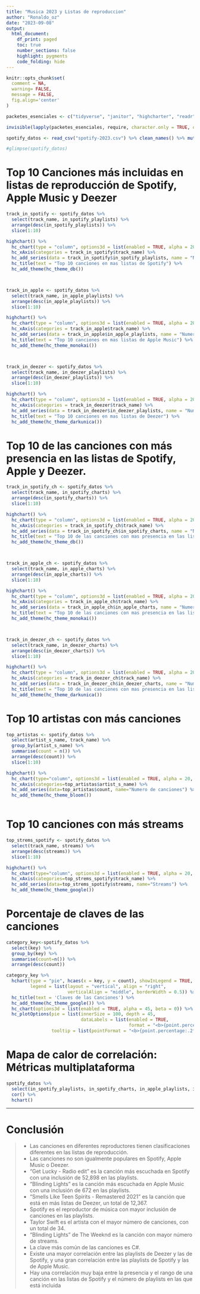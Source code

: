 ```yaml
---
title: "Musica 2023 y Listas de reproduccion"
author: "Ronaldo_oz"
date: "2023-09-08"
output: 
  html_document:
    df_print: paged
    toc: true
    number_sections: false
    highlight: pygments
    code_folding: hide
---
```


```r
knitr::opts_chunk$set(
  comment = NA,
  warning= FALSE,
  message = FALSE,
  fig.align='center'
)

```

```r
packetes_esenciales <- c("tidyverse", "janitor", "highcharter", "readr", "stringr", "ggplot2") 

invisible(lapply(packetes_esenciales, require, character.only = TRUE, quietly = TRUE))

```

```r
spotify_datos <- read_csv("spotify-2023.csv") %>% clean_names() %>% mutate(streams = as.double(streams))

#glimpse(spotify_datos)


```

# Top 10 Canciones más incluidas en listas de reproducción de Spotify, Apple Music y Deezer

```r
track_in_spotify <- spotify_datos %>% 
  select(track_name, in_spotify_playlists) %>% 
  arrange(desc(in_spotify_playlists)) %>% 
  slice(1:10)

highchart() %>% 
  hc_chart(type = "column", options3d = list(enabled = TRUE, alpha = 20, beta = 15)) %>% 
  hc_xAxis(categories = track_in_spotify$track_name) %>% 
  hc_add_series(data = track_in_spotify$in_spotify_playlists, name = "Numero de listas de reproduccion de Spotify en la que esta incluida la cancion") %>% 
  hc_title(text = "Top 10 canciones en mas listas de Spotify") %>% 
  hc_add_theme(hc_theme_db())



track_in_apple <- spotify_datos %>% 
  select(track_name, in_apple_playlists) %>% 
  arrange(desc(in_apple_playlists)) %>% 
  slice(1:10)

highchart() %>% 
  hc_chart(type = "column", options3d = list(enabled = TRUE, alpha = 20, beta = 15)) %>% 
  hc_xAxis(categories = track_in_apple$track_name) %>% 
  hc_add_series(data = track_in_apple$in_apple_playlists, name = "Numero de listas de reproduccion de Apple Music en la que esta incluida la cancion") %>% 
  hc_title(text = "Top 10 canciones en mas listas de Apple Music") %>% 
  hc_add_theme(hc_theme_monokai())



track_in_deezer <- spotify_datos %>% 
  select(track_name, in_deezer_playlists) %>% 
  arrange(desc(in_deezer_playlists)) %>% 
  slice(1:10)

highchart() %>% 
  hc_chart(type = "column", options3d = list(enabled = TRUE, alpha = 20, beta = 15)) %>% 
  hc_xAxis(categories = track_in_deezer$track_name) %>% 
  hc_add_series(data = track_in_deezer$in_deezer_playlists, name = "Numero de listas de reproduccion de Deezer en la que esta incluida la cancion") %>% 
  hc_title(text = "Top 10 canciones en mas listas de Deezer") %>% 
  hc_add_theme(hc_theme_darkunica())

```

# Top 10 de las canciones con más presencia en las listas de Spotify, Apple y Deezer.

```r
track_in_spotify_ch <- spotify_datos %>% 
  select(track_name, in_spotify_charts) %>% 
  arrange(desc(in_spotify_charts)) %>% 
  slice(1:10)

highchart() %>% 
  hc_chart(type = "column", options3d = list(enabled = TRUE, alpha = 20, beta = 15)) %>% 
  hc_xAxis(categories = track_in_spotify_ch$track_name) %>% 
  hc_add_series(data = track_in_spotify_ch$in_spotify_charts, name = "Numero de listas en las que esta presente") %>% 
  hc_title(text = "Top 10 de las canciones con mas presencia en las listas de Spotify") %>% 
  hc_add_theme(hc_theme_db())



track_in_apple_ch <- spotify_datos %>% 
  select(track_name, in_apple_charts) %>% 
  arrange(desc(in_apple_charts)) %>% 
  slice(1:10)

highchart() %>% 
  hc_chart(type = "column", options3d = list(enabled = TRUE, alpha = 20, beta = 15)) %>% 
  hc_xAxis(categories = track_in_apple_ch$track_name) %>% 
  hc_add_series(data = track_in_apple_ch$in_apple_charts, name = "Numero de listas en las que esta presente") %>% 
  hc_title(text = "Top 10 de las canciones con mas presencia en las listas de Apple Music") %>% 
  hc_add_theme(hc_theme_monokai())



track_in_deezer_ch <- spotify_datos %>% 
  select(track_name, in_deezer_charts) %>% 
  arrange(desc(in_deezer_charts)) %>% 
  slice(1:10)

highchart() %>% 
  hc_chart(type = "column", options3d = list(enabled = TRUE, alpha = 20, beta = 15)) %>% 
  hc_xAxis(categories = track_in_deezer_ch$track_name) %>% 
  hc_add_series(data = track_in_deezer_ch$in_deezer_charts, name = "Numero de listas en las que esta presente") %>% 
  hc_title(text = "Top 10 de las canciones con mas presencia en las listas de Deezer") %>% 
  hc_add_theme(hc_theme_darkunica())

```

# Top 10 artistas con más canciones

```r
top_artistas <- spotify_datos %>% 
  select(artist_s_name, track_name) %>% 
  group_by(artist_s_name) %>% 
  summarise(count = n()) %>% 
  arrange(desc(count)) %>% 
  slice(1:10)

highchart() %>% 
  hc_chart(type="column", options3d = list(enabled = TRUE, alpha = 20, beta = 15)) %>% 
  hc_xAxis(categories=top_artistas$artist_s_name) %>% 
  hc_add_series(data=top_artistas$count, name="Numero de canciones") %>% 
  hc_add_theme(hc_theme_bloom())



```

# Top 10 canciones con más streams

```r
top_strems_spotify <- spotify_datos %>% 
  select(track_name, streams) %>% 
  arrange(desc(streams)) %>% 
  slice(1:10)

highchart() %>% 
  hc_chart(type="column", options3d = list(enabled = TRUE, alpha = 20, beta = 15)) %>% 
  hc_xAxis(categories=top_strems_spotify$track_name) %>% 
  hc_add_series(data=top_strems_spotify$streams, name="Streams") %>% 
  hc_add_theme(hc_theme_google())

```



# Porcentaje de claves de las canciones

```r
category_key<-spotify_datos %>% 
  select(key) %>% 
  group_by(key) %>% 
  summarise(count=n()) %>% 
  arrange(desc(count))

category_key %>% 
  hchart(type = "pie", hcaes(x = key, y = count), showInLegend = TRUE, 
         legend = list(layout = "vertical", align = "right", 
                       verticalAlign = "middle", borderWidth = 0.5)) %>% 
  hc_title(text = 'Claves de las Canciones') %>%
  hc_add_theme(hc_theme_google()) %>%
  hc_chart(options3d = list(enabled = TRUE, alpha = 45, beta = 0)) %>% 
  hc_plotOptions(pie = list(innerSize = 100, depth = 45,
                            dataLabels = list(enabled = TRUE,
                                              format = "<b>{point.percentage:.2f}%</b>")),
                 tooltip = list(pointFormat = "<b>{point.percentage:.2f}%</b>"))

```


# Mapa de calor de correlación: Métricas multiplataforma
```r
spotify_datos %>% 
  select(in_spotify_playlists, in_spotify_charts, in_apple_playlists, in_apple_charts, in_deezer_playlists, in_deezer_charts) %>% 
  cor() %>% 
  hchart()
```

***

# Conclusión

>* Las canciones en diferentes reproductores tienen clasificaciones diferentes en las listas de reproducción.
>* Las canciones no son igualmente populares en Spotify, Apple Music o Deezer.
>* "Get Lucky - Radio edit" es la canción más escuchada en Spotify con una inclusión de 52,898 en las playlists.
>* "Blinding Lights" es la canción más escuchada en Apple Music con una inclusión de 672 en las playlists.
>* "Smells Like Teen Spirits - Remastered 2021" es la canción que está en más listas de Deezer, un total de 12,367.
>* Spotify es el reproductor de música con mayor inclusión de canciones en las playlists.
>* Taylor Swift es el artista con el mayor número de canciones, con un total de 34.
>* "Blinding Lights" de The Weeknd es la canción con mayor número de streams.
>* La clave más común de las canciones es C#.
>* Existe una mayor correlación entre las playlists de Deezer y las de Spotify, y una gran correlación entre las playlists de Spotify y las de Apple Music.
>* Hay una correlación muy baja entre la presencia y el rango de una canción en las listas de Spotify y el número de playlists en las que está incluida





